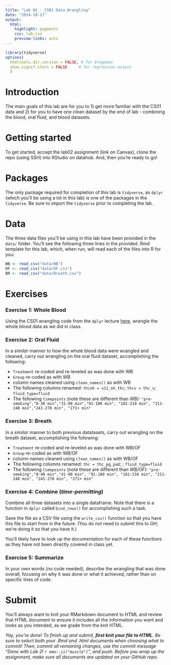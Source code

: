 ```yaml
---
title: "Lab 02 - CS01 Data Wrangling"
date: "2024-10-17"
output: 
  html: 
    highlight: pygments
    css: lab.css
    preview-links: auto
---
```


```r
library(tidyverse)
options(
  htmltools.dir.version = FALSE, # for blogdown
  show.signif.stars = FALSE     # for regression output
  )
```

# Introduction

The main goals of this lab are for you to 1) get more familiar with the CS01 data and 2) for you to have one clean dataset by the end of lab - combining the blood, oral fluid, and blood datasets.

# Getting started

To get started, accept the lab02 assignment (link on Canvas), clone the repo (using SSH) into RStudio on datahub. And, then you're ready to go!

# Packages

The only package required for completion of this lab is `tidyverse`, as `dplyr` (which you'll be using a lot in this lab) is one of the packages in the `tidyverse`. Be sure to import the `tidyverse` prior to completing the lab.

# Data

The three data files you'll be using in this lab have been provided in the `data/` folder. You'll see the following three lines in the provided .Rmd template for this lab, which, when run, will read each of the files into R for you:

``` r
WB <- read_csv("data/WB")
OF <- read_csv("data/OF.csv")
BR <- read_csv("data/Breath.csv")
```

# Exercises

### Exercise 1: **Whole Blood**

Using the CS01 wrangling code from the `dplyr` lecture [here](https://cogs137-fa24.github.io/cogs137-fa24/content/lectures/03-dplyr.html#cs01-wrangling), wrangle the whole blood data as we did in class.

### Exercise 2: **Oral Fluid**

In a *similar* manner to how the whole blood data were wrangled and cleaned, carry out wrangling on the oral fluid dataset, accomplishing the following:

-   `Treatment` re-coded and re-leveled as was done with WB
-   `Group` re-coded as with WB
-   column names cleaned using `clean_names()` as with WB
-   The following columns renamed: `thcoh = x11_oh_thc`; `thcv = thc_v`; `fluid_type=fluid`
-   The following `timepoints` (note these are different than WB): `"pre-smoking","0-30 min","31-90 min","91-180 min", "181-210 min", "211-240 min","241-270 min", "271+ min"`

### Exercise 3: **Breath**

In a *similar* manner to both previous datatasets, carry out wrangling on the breath dataset, accomplishing the following:

-   `Treatment` re-coded and re-leveled as was done with WB/OF
-   `Group` re-coded as with WB/OF
-   column names cleaned using `clean_names()` as with WB/OF
-   The following columns renamed: `thc = thc_pg_pad`; ; `fluid_type=fluid`
-   The following `timepoints` (note these are different than WB/OF): `"pre-smoking","0-40 min","41-90 min", "91-180 min", "181-210 min", "211-240 min", "241-270 min", "271+ min"`

### Exercise 4: **Combine** (*time-permitting*)

Combine all three datasets into a single dataframe. Note that there is a function in `dplyr` called `bind_rows()` for accomplishing such a task.

Save the file as a CSV file using the `write_csv()` function so that you have this file to start from in the future. (You do *not* need to submit this to GH; we're doing it so that you have it.)

You'll likely have to look up the documentation for each of these functions as they have not been directly covered in class yet.

### Exercise 5: **Summarize**

In your own words (no code needed), describe the wrangling that was done overall, focusing on why it was done or what it achieved, rather than on specific lines of code.

# Submit

::: callout-important
You'll always want to knit your RMarkdown document to HTML and review that HTML document to ensure it includes all the information you want and looks as you intended, as we grade from the knit HTML.
:::

*Yay, you're done! To finish up and submit, **first knit your file to HTML**. Be sure to select both your .Rmd and .html documents when choosing what to commit! Then, commit all remaining changes, use the commit message "Done with Lab 2! `r emo::ji("muscle")`", and push. Before you wrap up the assignment, make sure all documents are updated on your GitHub repo.*
